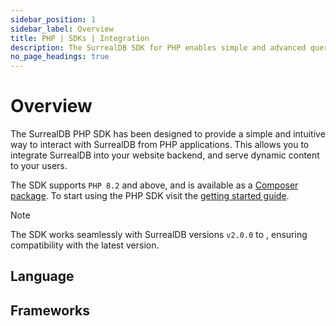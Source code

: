 ```yaml
---
sidebar_position: 1
sidebar_label: Overview
title: PHP | SDKs | Integration
description: The SurrealDB SDK for PHP enables simple and advanced querying of a remote database.
no_page_headings: true
---
```





# Overview

The SurrealDB PHP SDK has been designed to provide a simple and intuitive way to interact with SurrealDB from PHP applications.
This allows you to integrate SurrealDB into your website backend, and serve dynamic content to your users.

The SDK supports `PHP 8.2` and above, and is available as a [Composer package](https://packagist.org/packages/surrealdb/surrealdb.php). To start using the PHP SDK visit the [getting started guide](/docs/sdk/php/setup).

> [!NOTE]
> The SDK works seamlessly with SurrealDB versions `v2.0.0` to <Version />, ensuring compatibility with the latest version.

## Language

<Boxes>
    <IconBox
        title="PHP"
        status="available"
        href="/docs/sdk/php"
        icon={{
            light: LightPhp,
            dark: DarkPhp,
        }}
    />
</Boxes>

## Frameworks

<Boxes>
    <IconBox
        title="Laravel"
        status="coming soon"
        icon={{
            light: LightLaravel,
            dark: DarkLaravel,
        }}
    />
    <IconBox
        title="Symfony"
        status="coming soon"
        icon={{
            light: LightSymfony,
            dark: DarkSymfony,
        }}
    />
</Boxes>
